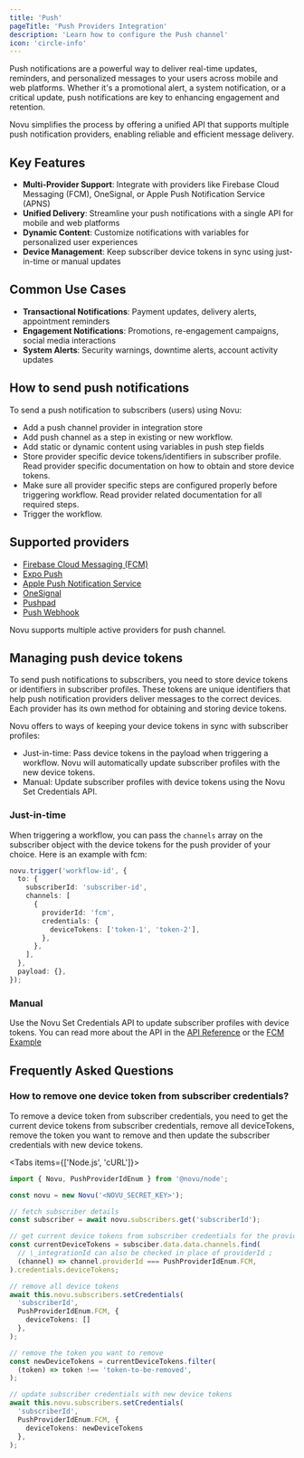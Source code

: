 ```yaml
---
title: 'Push'
pageTitle: 'Push Providers Integration'
description: 'Learn how to configure the Push channel'
icon: 'circle-info'
---
```



Push notifications are a powerful way to deliver real-time updates, reminders, and personalized messages to your users across mobile and web platforms.
Whether it's a promotional alert, a system notification, or a critical update, push notifications are key to enhancing engagement and retention.

Novu simplifies the process by offering a unified API that supports multiple push notification providers, enabling reliable and efficient message delivery.

## Key Features

- **Multi-Provider Support**: Integrate with providers like Firebase Cloud Messaging (FCM), OneSignal, or Apple Push Notification Service (APNS)
- **Unified Delivery**: Streamline your push notifications with a single API for mobile and web platforms
- **Dynamic Content**: Customize notifications with variables for personalized user experiences
- **Device Management**: Keep subscriber device tokens in sync using just-in-time or manual updates

## Common Use Cases

- **Transactional Notifications**: Payment updates, delivery alerts, appointment reminders
- **Engagement Notifications**: Promotions, re-engagement campaigns, social media interactions
- **System Alerts**: Security warnings, downtime alerts, account activity updates

## How to send push notifications

To send a push notification to subscribers (users) using Novu:

- Add a push channel provider in integration store
- Add push channel as a step in existing or new workflow.
- Add static or dynamic content using variables in push step fields
- Store provider specific device tokens/identifiers in subscriber profile. Read provider specific documentation on how to obtain and store device tokens.
- Make sure all provider specific steps are configured properly before triggering workflow. Read provider related documentation for all required steps.
- Trigger the workflow.

## Supported providers

- [Firebase Cloud Messaging (FCM)](/platform/integrations/push/fcm)
- [Expo Push](/platform/integrations/push/expo-push)
- [Apple Push Notification Service](/platform/integrations/push/apns)
- [OneSignal](/platform/integrations/push/onesignal)
- [Pushpad](/platform/integrations/push/pushpad)
- [Push Webhook](/platform/integrations/push/push-webhook)

<Callout>Novu supports multiple active providers for push channel.</Callout>

## Managing push device tokens

To send push notifications to subscribers, you need to store device tokens or identifiers in subscriber profiles. These tokens are unique identifiers that help push notification providers deliver messages to the correct devices. Each provider has its own method for obtaining and storing device tokens.

Novu offers to ways of keeping your device tokens in sync with subscriber profiles:

- Just-in-time: Pass device tokens in the payload when triggering a workflow. Novu will automatically update subscriber profiles with the new device tokens.
- Manual: Update subscriber profiles with device tokens using the Novu Set Credentials API.

### Just-in-time

When triggering a workflow, you can pass the `channels` array on the subscriber object with the device tokens for the push provider of your choice. Here is an example with fcm:

```typescript
novu.trigger('workflow-id', {
  to: {
    subscriberId: 'subscriber-id',
    channels: [
      {
        providerId: 'fcm',
        credentials: {
          deviceTokens: ['token-1', 'token-2'],
        },
      },
    ],
  },
  payload: {},
});
```

### Manual

Use the Novu Set Credentials API to update subscriber profiles with device tokens. You can read more about the API in the [API Reference](/api-reference/subscribers/subscribers-v1-controller_update-subscriber-channel) or the [FCM Example](/platform/integrations/push/fcm#setting-device-token)

## Frequently Asked Questions

### How to remove one device token from subscriber credentials?

To remove a device token from subscriber credentials, you need to get the current device tokens from subscriber credentials, remove all deviceTokens, remove the token you want to remove and then update the subscriber credentials with new device tokens.

<Tabs items={['Node.js', 'cURL']}>
<Tab value="Node.js">
```ts
import { Novu, PushProviderIdEnum } from '@novu/node';

const novu = new Novu('<NOVU_SECRET_KEY>');

// fetch subscriber details
const subscriber = await novu.subscribers.get('subscriberId');

// get current device tokens from subscriber credentials for the provider
const currentDeviceTokens = subsciber.data.data.channels.find(
  // \_integrationId can also be checked in place of providerId ;
  (channel) => channel.providerId === PushProviderIdEnum.FCM,
).credentials.deviceTokens;

// remove all device tokens
await this.novu.subscribers.setCredentials(
  'subscriberId',
  PushProviderIdEnum.FCM, {
    deviceTokens: []
  },
);

// remove the token you want to remove
const newDeviceTokens = currentDeviceTokens.filter(
  (token) => token !== 'token-to-be-removed',
);

// update subscriber credentials with new device tokens
await this.novu.subscribers.setCredentials(
  'subscriberId',
  PushProviderIdEnum.FCM, {
    deviceTokens: newDeviceTokens
  },
);
```
  </Tab>
</Tabs>

```
